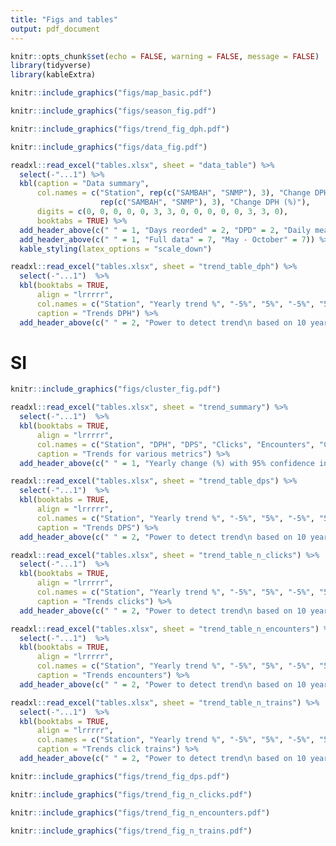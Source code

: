 ```yaml
---
title: "Figs and tables"
output: pdf_document
---
```


```r
knitr::opts_chunk$set(echo = FALSE, warning = FALSE, message = FALSE)
library(tidyverse)
library(kableExtra)
```


```r
knitr::include_graphics("figs/map_basic.pdf")
```

```r
knitr::include_graphics("figs/season_fig.pdf")
```

```r
knitr::include_graphics("figs/trend_fig_dph.pdf")
```


```r
knitr::include_graphics("figs/data_fig.pdf")
```

```r
readxl::read_excel("tables.xlsx", sheet = "data_table") %>% 
  select(-"...1") %>% 
  kbl(caption = "Data summary", 
      col.names = c("Station", rep(c("SAMBAH", "SNMP"), 3), "Change DPH (%)",
                    rep(c("SAMBAH", "SNMP"), 3), "Change DPH (%)"),
      digits = c(0, 0, 0, 0, 0, 3, 3, 0, 0, 0, 0, 0, 3, 3, 0),
      booktabs = TRUE) %>% 
  add_header_above(c(" " = 1, "Days reorded" = 2, "DPD" = 2, "Daily mean DPH" = 2, " " = 1, "Days reorded" = 2, "DPD" = 2, "Daily mean DPH" = 2, " " = 1)) %>% 
  add_header_above(c(" " = 1, "Full data" = 7, "May - October" = 7)) %>% 
  kable_styling(latex_options = "scale_down")
```



```r
readxl::read_excel("tables.xlsx", sheet = "trend_table_dph") %>% 
  select(-"...1")  %>% 
  kbl(booktabs = TRUE, 
      align = "lrrrrr",
      col.names = c("Station", "Yearly trend %", "-5%", "5%", "-5%", "5%"),
      caption = "Trends DPH") %>% 
  add_header_above(c(" " = 2, "Power to detect trend\n based on 10 years data" = 2, "Years required\n for 80% power" = 2))
```


# SI


```r
knitr::include_graphics("figs/cluster_fig.pdf")
```


```r
readxl::read_excel("tables.xlsx", sheet = "trend_summary") %>% 
  select(-"...1")  %>% 
  kbl(booktabs = TRUE, 
      align = "lrrrrr",
      col.names = c("Station", "DPH", "DPS", "Clicks", "Encounters", "Click trains"),
      caption = "Trends for various metrics") %>% 
  add_header_above(c(" " = 1, "Yearly change (%) with 95% confidence intervals" = 5))
```


```r
readxl::read_excel("tables.xlsx", sheet = "trend_table_dps") %>% 
  select(-"...1")  %>% 
  kbl(booktabs = TRUE, 
      align = "lrrrrr",
      col.names = c("Station", "Yearly trend %", "-5%", "5%", "-5%", "5%"),
      caption = "Trends DPS") %>% 
  add_header_above(c(" " = 2, "Power to detect trend\n based on 10 years data" = 2, "Years required\n for 80% power" = 2))
```

```r
readxl::read_excel("tables.xlsx", sheet = "trend_table_n_clicks") %>% 
  select(-"...1")  %>% 
  kbl(booktabs = TRUE, 
      align = "lrrrrr",
      col.names = c("Station", "Yearly trend %", "-5%", "5%", "-5%", "5%"),
      caption = "Trends clicks") %>% 
  add_header_above(c(" " = 2, "Power to detect trend\n based on 10 years data" = 2, "Years required\n for 80% power" = 2))
```

```r
readxl::read_excel("tables.xlsx", sheet = "trend_table_n_encounters") %>% 
  select(-"...1")  %>% 
  kbl(booktabs = TRUE, 
      align = "lrrrrr",
      col.names = c("Station", "Yearly trend %", "-5%", "5%", "-5%", "5%"),
      caption = "Trends encounters") %>% 
  add_header_above(c(" " = 2, "Power to detect trend\n based on 10 years data" = 2, "Years required\n for 80% power" = 2))
```

```r
readxl::read_excel("tables.xlsx", sheet = "trend_table_n_trains") %>% 
  select(-"...1")  %>% 
  kbl(booktabs = TRUE, 
      align = "lrrrrr",
      col.names = c("Station", "Yearly trend %", "-5%", "5%", "-5%", "5%"),
      caption = "Trends click trains") %>% 
  add_header_above(c(" " = 2, "Power to detect trend\n based on 10 years data" = 2, "Years required\n for 80% power" = 2))
```

```r
knitr::include_graphics("figs/trend_fig_dps.pdf")
```

```r
knitr::include_graphics("figs/trend_fig_n_clicks.pdf")
```

```r
knitr::include_graphics("figs/trend_fig_n_encounters.pdf")
```

```r
knitr::include_graphics("figs/trend_fig_n_trains.pdf")
```

